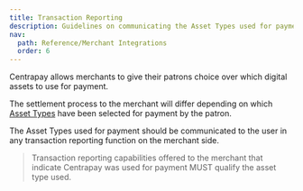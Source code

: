 ```yaml
---
title: Transaction Reporting
description: Guidelines on communicating the Asset Types used for payment to the user in any transaction reporting function on the merchant side.
nav:
  path: Reference/Merchant Integrations
  order: 6
---
```


Centrapay allows merchants to give their patrons choice over which digital assets to use for payment.

The settlement process to the merchant will differ depending on which [Asset Types](/api/asset-types) have been selected for payment by the patron.

The Asset Types used for payment should be communicated to the user in any transaction reporting function on the merchant side.

> Transaction reporting capabilities offered to the merchant that indicate Centrapay was used for payment MUST qualify the asset type used.
